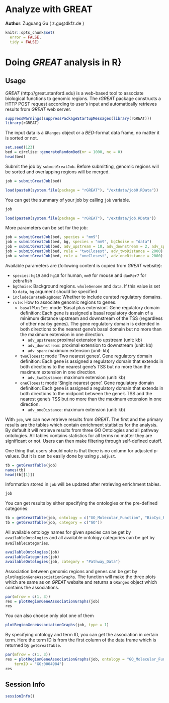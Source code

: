 <!--
%\VignetteEngine{knitr::knitr}
%\VignetteIndexEntry{Analyze with GREAT}
-->

Analyze with GREAT
==================

**Author**: Zuguang Gu ( z.gu@dkfz.de )

```r
knitr::opts_chunk$set(
  error = FALSE,
  tidy = FALSE)
```


# Doing _GREAT_ analysis in R}

## Usage

_GREAT_ (http://great.stanford.edu) is a web-based tool to associate biological functions to genomic regions. 
The *rGREAT* package constructs a HTTP POST request according to user's input and automatically retrieves
results from _GREAT_ web server.

```r
suppressWarnings(suppressPackageStartupMessages(library(rGREAT)))
library(rGREAT)
```

The input data is a `GRanges` object or a _BED_-format data frame, no matter it is sorted or not.

```r
set.seed(123)
bed = circlize::generateRandomBed(nr = 1000, nc = 0)
head(bed)
```

Submit the job by `submitGreatJob`. Before submitting, genomic regions will be sorted and overlapping regions
will be merged.

```r
job = submitGreatJob(bed)
```

```r
load(paste0(system.file(package = "rGREAT"), "/extdata/job0.RData"))
```

You can get the summary of your job by calling `job` variable.

```r
job
```

```r
load(paste0(system.file(package = "rGREAT"), "/extdata/job.RData"))
```


More parameters can be set for the job:

```r
job = submitGreatJob(bed, species = "mm9")
job = submitGreatJob(bed, bg, species = "mm9", bgChoise = "data")
job = submitGreatJob(bed, adv_upstream = 10, adv_downstream = 2, adv_span = 2000)
job = submitGreatJob(bed, rule = "twoClosest", adv_twoDistance = 2000)
job = submitGreatJob(bed, rule = "oneClosest", adv_oneDistance = 2000)
```

Available parameters are (following content is copied from _GREAT_ website):

- `species`:  `hg19` and `hg18` for human, `mm9` for mouse and `danRer7` for zebrafish
- `bgChoise`: Background regions. `wholeGenome` and `data`. If this value is set to `data`, `bg` argument should be specified 
- `includeCuratedRegDoms`: Whether to include curated regulatory domains.
- `rule`: How to associate genomic regions to genes.
	* `basalPlusExt`: mode 'Basal plus extension'. Gene regulatory domain definition: Each gene is assigned a basal regulatory domain of a minimum distance upstream and downstream of the TSS (regardless of other nearby genes). The gene regulatory domain is extended in both directions to the nearest gene's basal domain but no more than the maximum extension in one direction.
		+ `adv_upstream`: proximal extension to upstream (unit: kb)
		+ `adv_downstream`: proximal extension to downstream (unit: kb)
		+ `adv_span`: maximum extension (unit: kb)
	* `twoClosest`: mode 'Two nearest genes'. Gene regulatory domain definition: Each gene is assigned a regulatory domain that extends in both directions to the nearest gene's TSS but no more than the maximum extension in one direction.
		+ `adv_twoDistance`: maximum extension (unit: kb)
	* `oneClosest`: mode 'Single nearest gene'. Gene regulatory domain definition: Each gene is assigned a regulatory domain that extends in both directions to the midpoint between the gene's TSS and the nearest gene's TSS but no more than the maximum extension in one direction.
		+ `adv_oneDistance`: maximum extension (unit: kb)


With `job`, we can now retrieve results from *GREAT*. The first and the primary results are
the tables which contain enrichment statistics for the analysis. By default it will retrieve 
results from three GO Ontologies and all pathway ontologies. All tables contains statistics 
for all terms no matter they are significant or not. Users can then make filtering through self-defined cutoff.

One thing that users should note is that there is no column for adjusted p-values. But it is can be
easily done by using `p.adjust`.

```r
tb = getGreatTable(job)
names(tb)
head(tb[[1]])
```

Information stored in `job` will be updated after retrieving enrichment tables.

```r
job
```


You can get results by either specifying the ontologies or the pre-defined categories:

```r
tb = getGreatTable(job, ontology = c("GO_Molecular_Function", "BioCyc_Pathway"))
tb = getGreatTable(job, category = c("GO"))
```

All available ontology names for given species can be get by `availableOntologies` and all available ontology
categories can be get by `availableCategories`.

```r
availableOntologies(job)
availableCategories(job)
availableOntologies(job, category = "Pathway_Data")
```

Association between genomic regions and genes can be get by `plotRegionGeneAssociationGraphs`.
The function will make the three plots which are same as on *GREAT* website and returns a `GRanges` object which
contains the associations. 

```r
par(mfrow = c(1, 3))
res = plotRegionGeneAssociationGraphs(job)
res
```

You can also choose only plot one of them

```r
plotRegionGeneAssociationGraphs(job, type = 1)
```

By specifying ontology and term ID, you can get the association in certain term.
Here the term ID is from the first column of the data frame which is returned by `getGreatTable`.

```r
par(mfrow = c(1, 3))
res = plotRegionGeneAssociationGraphs(job, ontology = "GO_Molecular_Function",
    termID = "GO:0004984")
res
```

## Session Info

```r
sessionInfo()
```
